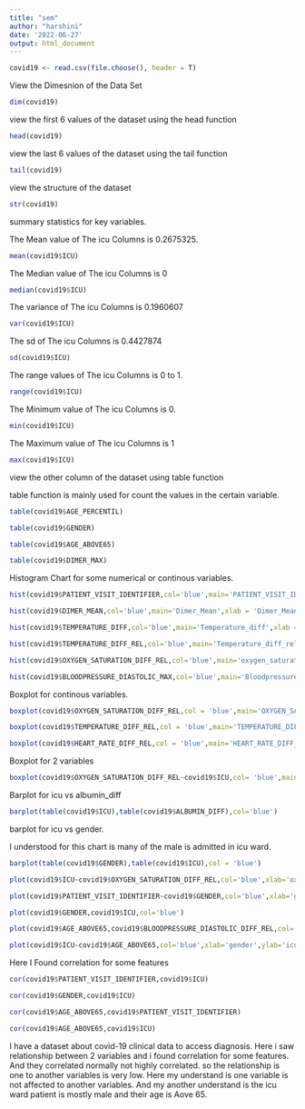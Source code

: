 ---
title: "sem"
author: "harshini"
date: '2022-06-27'
output: html_document
---

```{r}
covid19 <- read.csv(file.choose(), header = T)
```

View the Dimesnion of the Data Set

```{r}
dim(covid19)
```

view the first 6 values of the dataset using the head function

```{r}
head(covid19)
```


view the last 6 values of the dataset using the tail function

```{r}
tail(covid19)
```

view the structure of the dataset 

```{r}
str(covid19)
```



summary statistics for key variables.


The Mean value of The icu Columns is 0.2675325.

```{r}
mean(covid19$ICU)
```
The Median value of The icu Columns is 0

```{r}
median(covid19$ICU)
```
The variance of The icu Columns is 0.1960607 

```{r}
var(covid19$ICU)
```
The sd of The icu Columns is 0.4427874

```{r}
sd(covid19$ICU)
```
The range values of The icu Columns is 0 to 1.

```{r}
range(covid19$ICU)
```
The Minimum value of The icu Columns is 0.

```{r}
min(covid19$ICU)
```
The Maximum value of The icu Columns is 1

```{r}
max(covid19$ICU)
```


view the other column of the dataset using table function

table function is mainly used for count the values in the certain variable.

```{r}
table(covid19$AGE_PERCENTIL)
```


```{r}
table(covid19$GENDER)
```


```{r}
table(covid19$AGE_ABOVE65)
```


```{r}
table(covid19$DIMER_MAX)
```
Histogram Chart for some numerical or continous variables.

```{r}
hist(covid19$PATIENT_VISIT_IDENTIFIER,col='blue',main='PATIENT_VISIT_IDENTIFIER',xlab = 'visit identifier')
```


```{r}
hist(covid19$DIMER_MEAN,col='blue',main='Dimer_Mean',xlab = 'Dimer_Mean')
```


```{r}
hist(covid19$TEMPERATURE_DIFF,col='blue',main='Temperature_diff',xlab = 'Temperature_diff')
```


```{r}
hist(covid19$TEMPERATURE_DIFF_REL,col='blue',main='Temperature_diff_rel',xlab = 'Temperature_diff_rel')
```


```{r}
hist(covid19$OXYGEN_SATURATION_DIFF_REL,col='blue',main='oxygen_saturation_diff_rel',xlab = 'oxygen_saturation_diff_rel')
```


```{r}
hist(covid19$BLOODPRESSURE_DIASTOLIC_MAX,col='blue',main='Bloodpressure_diastolic_max',xlab = 'Bloodpressure_diastolic_max')
```
Boxplot for continous variables.

```{r}
boxplot(covid19$OXYGEN_SATURATION_DIFF_REL,col = 'blue',main='OXYGEN_SATURATION_DIFF_REL')
```

```{r}
boxplot(covid19$TEMPERATURE_DIFF_REL,col = 'blue',main='TEMPERATURE_DIFF_RELL')
```


```{r}
boxplot(covid19$HEART_RATE_DIFF_REL,col = 'blue',main='HEART_RATE_DIFF_REL')
```

Boxplot for 2 variables 

```{r}
boxplot(covid19$OXYGEN_SATURATION_DIFF_REL~covid19$ICU,col= 'blue',main='icu patien oxygen level',xlab = 'icu',ylab = 'oxygen level')
```
Barplot for icu vs albumin_diff

```{r}
barplot(table(covid19$ICU),table(covid19$ALBUMIN_DIFF),col='blue')
```
barplot for icu vs gender.

I understood for this chart is many of the male is admitted in icu ward.

```{r}
barplot(table(covid19$GENDER),table(covid19$ICU),col = 'blue')
```


```{r}
plot(covid19$ICU~covid19$OXYGEN_SATURATION_DIFF_REL,col='blue',xlab='oxygen_saturation',ylab = 'icu')
```


```{r}
plot(covid19$PATIENT_VISIT_IDENTIFIER~covid19$GENDER,col='blue',xlab='gender',ylab='visiter')
```
```{r}
plot(covid19$GENDER,covid19$ICU,col='blue')
```


```{r}
plot(covid19$AGE_ABOVE65,covid19$BLOODPRESSURE_DIASTOLIC_DIFF_REL,col='blue',xlab='bloodpressure',ylab = 'Age')

```

```{r}
plot(covid19$ICU~covid19$AGE_ABOVE65,col='blue',xlab='gender',ylab='icu')
```

Here I Found correlation for some features

```{r}
cor(covid19$PATIENT_VISIT_IDENTIFIER,covid19$ICU)
```


```{r}
cor(covid19$GENDER,covid19$ICU)
```


```{r}
cor(covid19$AGE_ABOVE65,covid19$PATIENT_VISIT_IDENTIFIER)
```


```{r}
cor(covid19$AGE_ABOVE65,covid19$ICU)
```

I have a dataset about covid-19 clinical data to access diagnosis. Here i saw relationship between 2 variables and i found correlation for some features. And they correlated normally not highly correlated. so the relationship is one to another variables is very low.  Here my understand is one variable is not affected to another variables. And my another understand is the icu ward patient is mostly male and their age is Aove 65.





